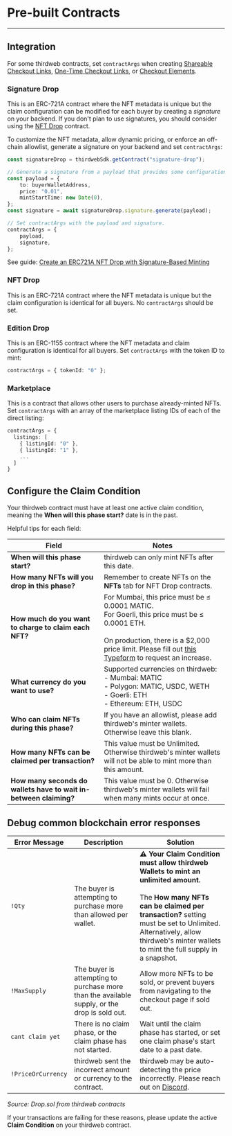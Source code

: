 
# Pre-built Contracts

---

## Integration

For some thirdweb contracts, set `contractArgs` when creating [Shareable Checkout Links](/payments/checkout-link), [One-Time Checkout Links](/payments/one-time-checkout-link), or [Checkout Elements](/payments/elements).

### Signature Drop

This is an ERC-721A contract where the NFT metadata is unique but the claim configuration can be modified for each buyer by creating a _signature_ on your backend. If you don't plan to use signatures, you should consider using the [NFT Drop](/pre-built-contracts/nft-drop) contract.

To customize the NFT metadata, allow dynamic pricing, or enforce an off-chain allowlist, generate a signature on your backend and set `contractArgs`:

```typescript
const signatureDrop = thirdwebSdk.getContract("signature-drop");

// Generate a signature from a payload that provides some configuration override.
const payload = {
	to: buyerWalletAddress,
	price: "0.01",
	mintStartTime: new Date(0),
};
const signature = await signatureDrop.signature.generate(payload);

// Set contractArgs with the payload and signature.
contractArgs = {
	payload,
	signature,
};
```

See guide: [Create an ERC721A NFT Drop with Signature-Based Minting](https://blog.thirdweb.com/guides/signature-drop/)

### NFT Drop

This is an ERC-721A contract where the NFT metadata is unique but the claim configuration is identical for all buyers. No `contractArgs` should be set.

### Edition Drop

This is an ERC-1155 contract where the NFT metadata and claim configuration is identical for all buyers. Set `contractArgs` with the token ID to mint:

```typescript
contractArgs = { tokenId: "0" };
```

### Marketplace

This is a contract that allows other users to purchase already-minted NFTs. Set `contractArgs` with an array of the marketplace listing IDs of each of the direct listing:

```typescript
contractArgs = {
  listings: [
    { listingId: "0" },
    { listingId: "1" },
    ...
  ]
}
```

## Configure the Claim Condition

Your thirdweb contract must have at least one active claim condition, meaning the **When will this phase start?** date is in the past.

<DocImage
	src="https://files.readme.io/994d683-image.png"
	width={564}
	height={798}
/>

Helpful tips for each field:

| Field                                                             | Notes                                                                                                                                                                                                                                                             |
| ----------------------------------------------------------------- | ----------------------------------------------------------------------------------------------------------------------------------------------------------------------------------------------------------------------------------------------------------------- |
| **When will this phase start?**                                   | thirdweb can only mint NFTs after this date.                                                                                                                                                                                                                      |
| **How many NFTs will you drop in this phase?**                    | Remember to create NFTs on the **NFTs** tab for NFT Drop contracts.                                                                                                                                                                                               |
| **How much do you want to charge to claim each NFT?**             | For Mumbai, this price must be ≤ 0.0001 MATIC. <br />For Goerli, this price must be ≤ 0.0001 ETH. <br /><br />On production, there is a $2,000 price limit. Please fill out [this Typeform](https://fw3786mcxwl.typeform.com/to/B0xIFoiu) to request an increase. |
| **What currency do you want to use?**                             | Supported currencies on thirdweb: <br />- Mumbai: MATIC <br />- Polygon: MATIC, USDC, WETH <br />- Goerli: ETH <br />- Ethereum: ETH, USDC                                                                                                                        |
| **Who can claim NFTs during this phase?**                         | If you have an allowlist, please add thirdweb's minter wallets. <br />Otherwise leave this blank.                                                                                                                                                                 |
| **How many NFTs can be claimed per transaction?**                 | This value must be Unlimited. Otherwise thirdweb's minter wallets will not be able to mint more than this amount.                                                                                                                                                 |
| **How many seconds do wallets have to wait in-between claiming?** | This value must be 0. Otherwise thirdweb's minter wallets will fail when many mints occur at once.                                                                                                                                                                |

## Debug common blockchain error responses

| Error Message      | Description                                                                                  | Solution                                                                                                                                                                                                                                                                              |
| ------------------ | -------------------------------------------------------------------------------------------- | ------------------------------------------------------------------------------------------------------------------------------------------------------------------------------------------------------------------------------------------------------------------------------------- |
| `!Qty`             | The buyer is attempting to purchase more than allowed per wallet.                            | **:warning: Your Claim Condition must allow thirdweb Wallets to mint an unlimited amount.** <br /><br />The **How many NFTs can be claimed per transaction?** setting must be set to Unlimited. Alternatively, allow thirdweb's minter wallets to mint the full supply in a snapshot. |
| `!MaxSupply`       | The buyer is attempting to purchase more than the available supply, or the drop is sold out. | Allow more NFTs to be sold, or prevent buyers from navigating to the checkout page if sold out.                                                                                                                                                                                       |
| `cant claim yet`   | There is no claim phase, or the claim phase has not started.                                 | Wait until the claim phase has started, or set one claim phase's start date to a past date.                                                                                                                                                                                           |
| `!PriceOrCurrency` | thirdweb sent the incorrect amount or currency to the contract.                              | thirdweb may be auto-detecting the price incorrectly. Please reach out on [Discord](https://discord.gg/thirdweb).                                                                                                                                                                     |

_Source: Drop.sol from thirdweb contracts_

If your transactions are failing for these reasons, please update the active **Claim Condition** on your thirdweb contract.
